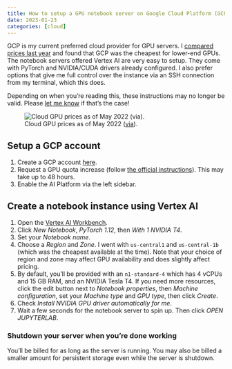 ```yaml
---
title: How to setup a GPU notebook server on Google Cloud Platform (GCP)
date: 2023-01-23
categories: [cloud]
---
```


GCP is my current preferred cloud provider for GPU servers.
I [compared prices last year](https://twitter.com/wasimlorgat/status/1524301276179312644?s=20) and found that GCP was the cheapest for lower-end GPUs.
The notebook servers offered Vertex AI are very easy to setup.
They come with PyTorch and NVIDIA/CUDA drivers already configured.
I also prefer options that give me full control over the instance via an SSH connection from my terminal, which this does.

Depending on when you're reading this, these instructions may no longer be valid. Please [let me know](mailto:mwlorgat@gmail.com) if that's the case!

![Cloud GPU prices as of May 2022 ([via](https://twitter.com/wasimlorgat/status/1524301276179312644)).](images/cloud-gpu-prices.jpeg){.border .shadow-sm}

## Setup a GCP account

1. Create a GCP account [here](https://cloud.google.com/).
2. Request a GPU quota increase (follow [the official instructions](https://cloud.google.com/ai-platform/training/docs/quotas#requesting_a_quota_increase)). This may take up to 48 hours.
3. Enable the AI Platform via the left sidebar.

## Create a notebook instance using Vertex AI

1. Open the [Vertex AI Workbench](https://console.cloud.google.com/vertex-ai/workbench).
2. Click *New Notebook*, *PyTorch 1.12*, then *With 1 NVIDIA T4*.
3. Set your *Notebook name*.
4. Choose a *Region* and *Zone*. I went with `us-central1` and `us-central-1b` (which was the cheapest available at the time). Note that your choice of region and zone may affect GPU availability and does slightly affect pricing.
5. By default, you'll be provided with an `n1-standard-4` which has 4 vCPUs and 15 GB RAM, and an NVIDIA Tesla T4. If you need more resources, click the edit button next to *Notebook properties*, then *Machine configuration*, set your *Machine type* and *GPU type*, then click *Create*.
6. Check *Install NVIDIA GPU driver automatically for me*.
7. Wait a few seconds for the notebook server to spin up. Then click *OPEN JUPYTERLAB*.

::: {.callout-important}
### Shutdown your server when you're done working

You'll be billed for as long as the server is running. You may also be billed a smaller amount for persistent storage even while the server is shutdown.
:::
